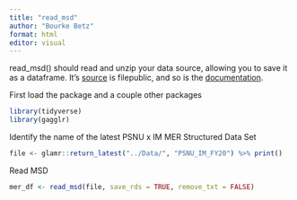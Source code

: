 ---
title: "read_msd"
author: "Bourke Betz"
format: html
editor: visual
---

read_msd() should read and unzip your data source, allowing you to save it as a dataframe. It's [source](https://github.com/USAID-OHA-SI/gophr) is filepublic, and so is the [documentation](https://usaid-oha-si.github.io/gophr/reference/index.html).

First load the package and a couple other packages

```{r chunk-label, message=FALSE, warning=FALSE, echo = false}
library(tidyverse)
library(gagglr)

```

Identify the name of the latest PSNU x IM MER Structured Data Set

```{r}
file <- glamr::return_latest("../Data/", "PSNU_IM_FY20") %>% print()

```

Read MSD

```{r}
mer_df <- read_msd(file, save_rds = TRUE, remove_txt = FALSE)
```
